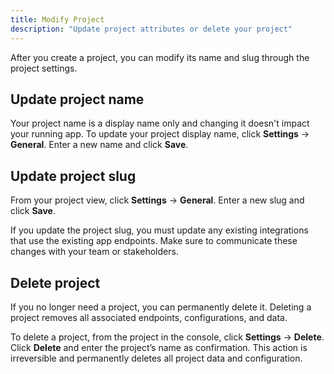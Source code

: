 ```yaml
---
title: Modify Project
description: "Update project attributes or delete your project"
---
```


After you create a project, you can modify its name and slug through the project settings.

## Update project name

Your project name is a display name only and changing it doesn't impact your running app. To update
your project display name, click **Settings** → **General**. Enter a new name and click **Save**.

## Update project slug

From your project view, click **Settings** → **General**. Enter a new slug and click **Save**.

<Warning>
  If you update the project slug, you must update any existing integrations that use the existing
  app endpoints. Make sure to communicate these changes with your team or stakeholders.
</Warning>

## Delete project

If you no longer need a project, you can permanently delete it. Deleting a project removes all
associated endpoints, configurations, and data.

To delete a project, from the project in the console, click **Settings** → **Delete**. Click
**Delete** and enter the project’s name as confirmation. This action is irreversible and permanently
deletes all project data and configuration.
